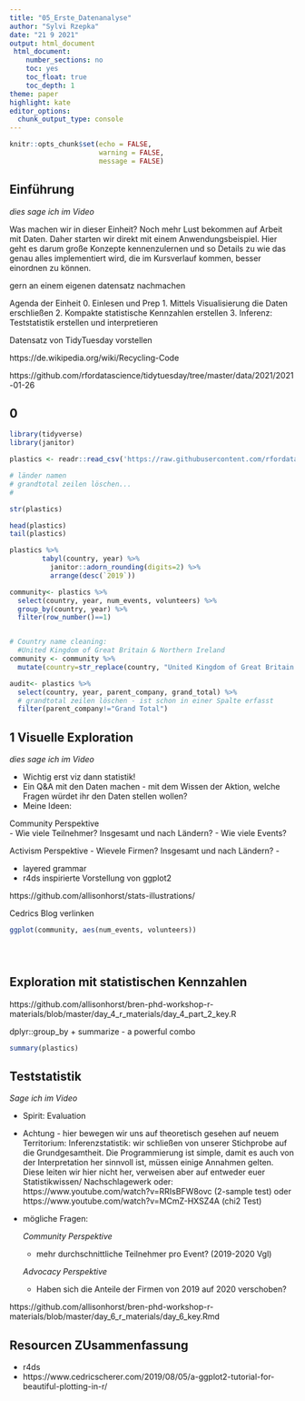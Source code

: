 ```yaml
---
title: "05_Erste_Datenanalyse"
author: "Sylvi Rzepka"
date: "21 9 2021"
output: html_document
 html_document:
    number_sections: no
    toc: yes
    toc_float: true
    toc_depth: 1
theme: paper
highlight: kate
editor_options:
  chunk_output_type: console
---
```


```r
knitr::opts_chunk$set(echo = FALSE,
                      warning = FALSE,
                      message = FALSE)
```

## Einführung

*dies sage ich im Video*

Was machen wir in dieser Einheit? Noch mehr Lust bekommen auf Arbeit mit Daten. Daher starten wir direkt mit einem Anwendungsbeispiel. Hier geht es darum große Konzepte kennenzulernen und so Details zu wie das genau alles implementiert wird, die im Kursverlauf kommen, besser einordnen zu können.

gern an einem eigenen datensatz nachmachen

Agenda der Einheit
0. Einlesen und Prep 
1. Mittels Visualisierung die Daten erschließen
2. Kompakte statistische Kennzahlen erstellen
3. Inferenz: Teststatistik erstellen und interpretieren

Datensatz von TidyTuesday vorstellen

https://de.wikipedia.org/wiki/Recycling-Code

https://github.com/rfordatascience/tidytuesday/tree/master/data/2021/2021-01-26


## 0 
``` r

library(tidyverse) 
library(janitor)

```



``` r

plastics <- readr::read_csv('https://raw.githubusercontent.com/rfordatascience/tidytuesday/master/data/2021/2021-01-26/plastics.csv')


```


``` r

# länder namen
# grandtotal zeilen löschen...
# 

```

``` r

str(plastics)

```

``` r
head(plastics)
tail(plastics)
```



``` r
plastics %>%
        tabyl(country, year) %>%
          janitor::adorn_rounding(digits=2) %>%
          arrange(desc(`2019`))
```


``` r

community<- plastics %>%
  select(country, year, num_events, volunteers) %>%
  group_by(country, year) %>%
  filter(row_number()==1)


# Country name cleaning: 
  #United Kingdom of Great Britain & Northern Ireland
community <- community %>%
  mutate(country=str_replace(country, "United Kingdom of Great Britain & Northern Ireland", "United Kingdom"))


``` 

``` r

audit<- plastics %>%
  select(country, year, parent_company, grand_total) %>%
  # grandtotal zeilen löschen - ist schon in einer Spalte erfasst
  filter(parent_company!="Grand Total")

``` 

## 1 Visuelle Exploration 


*dies sage ich im Video*

- Wichtig erst viz dann statistik!
- Ein Q&A mit den Daten machen - mit dem Wissen der Aktion, welche Fragen würdet ihr den Daten stellen wollen?
- Meine Ideen:

Community Perspektive  
  - Wie viele Teilnehmer? Insgesamt und nach Ländern?
  - Wie viele Events?

Activism Perspektive
  - Wievele Firmen? Insgesamt und nach Ländern?
  - 
  
- layered grammar
- r4ds inspirierte Vorstellung von ggplot2

https://github.com/allisonhorst/stats-illustrations/

Cedrics Blog verlinken


```r
ggplot(community, aes(num_events, volunteers))
```


```r

```

```r

```

```r

```

## Exploration mit statistischen Kennzahlen

https://github.com/allisonhorst/bren-phd-workshop-r-materials/blob/master/day_4_r_materials/day_4_part_2_key.R

dplyr::group_by + summarize - a powerful combo

```r
summary(plastics)
```


## Teststatistik 

*Sage ich im Video*

- Spirit: Evaluation
- Achtung - hier bewegen wir uns auf theoretisch gesehen auf neuem Territorium: Inferenzstatistik: wir schließen von unserer Stichprobe auf die Grundgesamtheit. Die Programmierung ist simple, damit es auch von der Interpretation her sinnvoll ist, müssen einige Annahmen gelten. Diese leiten wir hier nicht her, verweisen aber auf entweder euer Statistikwissen/ Nachschlagewerk oder: https://www.youtube.com/watch?v=RRIsBFW8ovc (2-sample test) oder https://www.youtube.com/watch?v=MCmZ-HXSZ4A (chi2 Test)
- mögliche Fragen:
  
  *Community Perspektive*
  - mehr durchschnittliche Teilnehmer pro Event? (2019-2020 Vgl)
  
  *Advocacy Perspektive*
  - Haben sich die Anteile der Firmen von 2019 auf 2020 verschoben?
  
https://github.com/allisonhorst/bren-phd-workshop-r-materials/blob/master/day_6_r_materials/day_6_key.Rmd


## Resourcen ZUsammenfassung

- r4ds
- https://www.cedricscherer.com/2019/08/05/a-ggplot2-tutorial-for-beautiful-plotting-in-r/